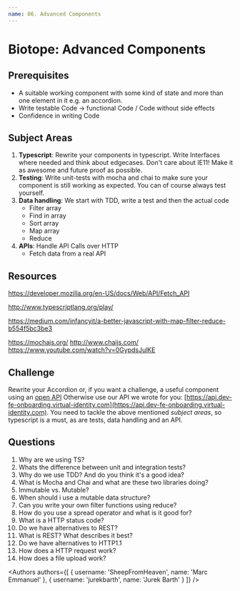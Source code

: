 ```yaml
---
name: 06. Advanced Components
---
```



# Biotope: Advanced Components

## Prerequisites
- A suitable working component with some kind of state and more than one element in it e.g. an accordion.
- Write testable Code → functional Code / Code without side effects
- Confidence in writing Code

## Subject Areas
1. **Typescript**: Rewrite your components in typescript. Write Interfaces where needed and think about edgecases. Don't care about IE11! Make it as awesome and future proof as possible.
2. **Testing**: Write unit-tests with mocha and chai to make sure your component is still working as expected. You can of course always test yourself.
3. **Data handling**: We start with TDD, write a test and then the actual code
    - Filter array
    - Find in array
    - Sort array
    - Map array
    - Reduce
4. **APIs**: Handle API Calls over HTTP
    - Fetch data from a real API

## Resources

https://developer.mozilla.org/en-US/docs/Web/API/Fetch_API

http://www.typescriptlang.org/play/

https://medium.com/infancyit/a-better-javascript-with-map-filter-reduce-b554f5bc3be3

https://mochajs.org/
http://www.chaijs.com/
https://www.youtube.com/watch?v=0GypdsJulKE


## Challenge
Rewrite your Accordion or, if you want a challenge, a useful component using an [open API](https://github.com/toddmotto/public-apis) Otherwise use our API we wrote for you: [https://api.dev-fe-onboarding.virtual-identity.com](https://api.dev-fe-onboarding.virtual-identity.com). You need to tackle the above mentioned *subject areas*, so typescript is a must, as are tests, data handling and an API.


## Questions
1. Why are we using TS?
2. Whats the difference between unit and integration tests?
3. Why do we use TDD? And do you think it's a good idea?
4. What is Mocha and Chai and what are these two libraries doing?
5. Immutable vs. Mutable?
6. When should i use a mutable data structure?
7. Can you write your own filter functions using reduce?
8. How do you use a spread operator and what is it good for?
9. What is a HTTP status code?
10. Do we have alternatives to REST?
11. What is REST? What describes it best?
12. Do we have alternatives to HTTP1.1
13. How does a HTTP request work?
14. How does a file upload work?

<Authors
  authors={[
    {
      username: 'SheepFromHeaven',
      name: 'Marc Emmanuel'
    },
    {
      username: 'jurekbarth',
      name: 'Jurek Barth'
    }
  ]}
/>

